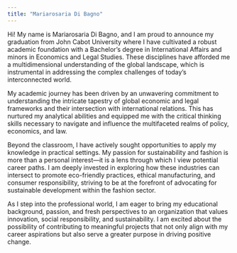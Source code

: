 ```yaml
---
title: "Mariarosaria Di Bagno"
---
```


Hi! My name is Mariarosaria Di Bagno, and I am proud to announce my graduation from John Cabot University where I have cultivated a robust academic foundation with a Bachelor's degree in International Affairs and minors in Economics and Legal Studies. These disciplines have afforded me a multidimensional understanding of the global landscape, which is instrumental in addressing the complex challenges of today's interconnected world.

My academic journey has been driven by an unwavering commitment to understanding the intricate tapestry of global economic and legal frameworks and their intersection with international relations. This has nurtured my analytical abilities and equipped me with the critical thinking skills necessary to navigate and influence the multifaceted realms of policy, economics, and law.

Beyond the classroom, I have actively sought opportunities to apply my knowledge in practical settings. My passion for sustainability and fashion is more than a personal interest—it is a lens through which I view potential career paths. I am deeply invested in exploring how these industries can intersect to promote eco-friendly practices, ethical manufacturing, and consumer responsibility, striving to be at the forefront of advocating for sustainable development within the fashion sector.

As I step into the professional world, I am eager to bring my educational background, passion, and fresh perspectives to an organization that values innovation, social responsibility, and sustainability. I am excited about the possibility of contributing to meaningful projects that not only align with my career aspirations but also serve a greater purpose in driving positive change.
